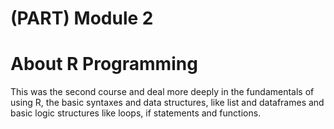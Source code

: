 #  (PART) Module 2 {-} 

# About R Programming {#module2}
This was the second course and deal more deeply in the fundamentals of using R, the basic syntaxes and data structures, like list and dataframes and basic logic structures like loops, if statements and functions.